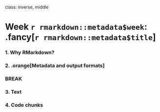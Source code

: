 
class: inverse, middle

# Week `r rmarkdown::metadata$week`: .fancy[`r rmarkdown::metadata$title`]

### 1. Why RMarkdown?
### 2. .orange[Metadata and output formats]

### BREAK

### 3. Text
### 4. Code chunks

